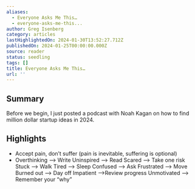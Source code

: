 ```yaml
---
aliases:
  - Everyone Asks Me This…
  - everyone-asks-me-this...
author: Greg Isenberg
category: articles
lastHighlightedOn: 2024-01-30T13:52:27.712Z
publishedOn: 2024-01-25T00:00:00.000Z
source: reader
status: seedling
tags: []
title: Everyone Asks Me This…
url: ''
---
```

## Summary

Before we begin, I just posted a podcast with Noah Kagan on how to find million dollar startup ideas in 2024.

## Highlights

- Accept pain, don’t suffer (pain is inevitable, suffering is optional)
- Overthinking —> Write
  Uninspired —> Read
  Scared —> Take one risk
  Stuck —> Walk
  Tired —> Sleep
  Confused —> Ask
  Frustrated —> Move
  Burned out —> Day off
  Impatient —>Review progress
  Unmotivated —> Remember your “why”
